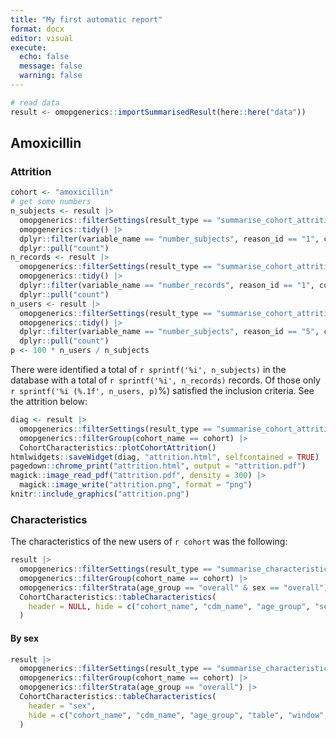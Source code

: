 ```yaml
---
title: "My first automatic report"
format: docx
editor: visual
execute:
  echo: false
  message: false
  warning: false
---
```


```r
# read data
result <- omopgenerics::importSummarisedResult(here::here("data"))
```

## Amoxicillin

### Attrition

```r
cohort <- "amoxicillin"
# get some numbers
n_subjects <- result |>
  omopgenerics::filterSettings(result_type == "summarise_cohort_attrition") |>
  omopgenerics::tidy() |>
  dplyr::filter(variable_name == "number_subjects", reason_id == "1", cohort_name == cohort) |>
  dplyr::pull("count")
n_records <- result |>
  omopgenerics::filterSettings(result_type == "summarise_cohort_attrition") |>
  omopgenerics::tidy() |>
  dplyr::filter(variable_name == "number_records", reason_id == "1", cohort_name == cohort) |>
  dplyr::pull("count")
n_users <- result |>
  omopgenerics::filterSettings(result_type == "summarise_cohort_attrition") |>
  omopgenerics::tidy() |>
  dplyr::filter(variable_name == "number_subjects", reason_id == "5", cohort_name == cohort) |>
  dplyr::pull("count")
p <- 100 * n_users / n_subjects
```

There were identified a total of `r sprintf('%i', n_subjects)` in the database with a total of `r sprintf('%i', n_records)` records. Of those only `r sprintf('%i (%.1f', n_users, p)`%) satisfied the inclusion criteria. See the attrition below:

```r
diag <- result |>
  omopgenerics::filterSettings(result_type == "summarise_cohort_attrition") |>
  omopgenerics::filterGroup(cohort_name == cohort) |>
  CohortCharacteristics::plotCohortAttrition()
htmlwidgets::saveWidget(diag, "attrition.html", selfcontained = TRUE)
pagedown::chrome_print("attrition.html", output = "attrition.pdf")
magick::image_read_pdf("attrition.pdf", density = 300) |>
  magick::image_write("attrition.png", format = "png")
knitr::include_graphics("attrition.png")
```

### Characteristics

The characteristics of the new users of `r cohort` was the following:

```r
result |>
  omopgenerics::filterSettings(result_type == "summarise_characteristics") |>
  omopgenerics::filterGroup(cohort_name == cohort) |>
  omopgenerics::filterStrata(age_group == "overall" & sex == "overall") |>
  CohortCharacteristics::tableCharacteristics(
    header = NULL, hide = c("cohort_name", "cdm_name", "age_group", "sex", "table", "window", "table_name", "value")
  )
```

#### By sex

```r
result |>
  omopgenerics::filterSettings(result_type == "summarise_characteristics") |>
  omopgenerics::filterGroup(cohort_name == cohort) |>
  omopgenerics::filterStrata(age_group == "overall") |>
  CohortCharacteristics::tableCharacteristics(
    header = "sex", 
    hide = c("cohort_name", "cdm_name", "age_group", "table", "window", "table_name", "value")
  )
```
